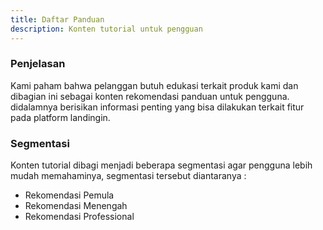 ```yaml
---
title: Daftar Panduan
description: Konten tutorial untuk pengguan
---
```


### Penjelasan

Kami paham bahwa pelanggan butuh edukasi terkait produk kami dan dibagian ini
sebagai konten rekomendasi panduan untuk pengguna. didalamnya berisikan informasi penting
yang bisa dilakukan terkait fitur pada platform landingin.

### Segmentasi

Konten tutorial dibagi menjadi beberapa segmentasi agar pengguna lebih mudah memahaminya,
segmentasi tersebut diantaranya :

* Rekomendasi Pemula
* Rekomendasi Menengah
* Rekomendasi Professional





